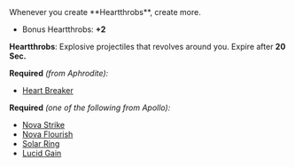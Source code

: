 
<Boon title="Sunny Disposition" iconKey="duos/sunny-disposition" type="duo">
Whenever you create **Heartthrobs**, create more.

- Bonus Heartthrobs: **+2**

**Heartthrobs**: Explosive projectiles that revolves around you. Expire after **20 Sec.**

</Boon>

**Required** _(from Aphrodite):_

- [Heart Breaker](/boons/aphrodite#heart-breaker)

**Required** _(one of the following from Apollo):_

- [Nova Strike](/boons/apollo#nova-strike)
- [Nova Flourish](/boons/apollo#nova-flourish)
- [Solar Ring](/boons/apollo#solar-ring)
- [Lucid Gain](/boons/apollo#lucid-gain)
